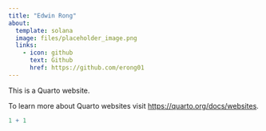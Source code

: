 ```yaml
---
title: "Edwin Rong"
about:
  template: solana
  image: files/placeholder_image.png
  links:
    - icon: github
      text: Github
      href: https://github.com/erong01
---
```


This is a Quarto website.

To learn more about Quarto websites visit <https://quarto.org/docs/websites>.

```r
1 + 1
```
